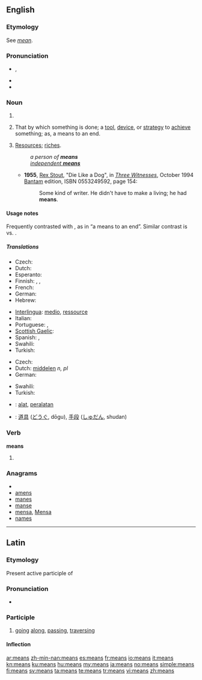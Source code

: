 {{wikipedia}}
==English==

{{rank|hundred|believe|white|282|means|thus|order|near}}

===Etymology===
See ''[[mean#Etymology 3|mean]]''.

===Pronunciation===
* {{IPA|/miːnz/}}, {{SAMPA|/mi:nz/}}
* {{audio|en-us-means.ogg|Audio (US)}}
* {{rhymes|iːnz}}

===Noun===
{{infl|en|noun}}

# {{plural of|mean}}
# {{plurale tantum}} That by which something is done; a [[tool]], [[device]], or [[strategy]] to [[achieve]] something; as, a means to an end.
# {{plurale tantum}} [[resources|Resources]]; [[riches]].
#:''a person of '''means'''''
#:''[[independent means|independent '''means''']]''
#*'''1955''', [[w:Rex Stout|Rex Stout]], "Die Like a Dog", in [[w:Three Witnesses (book)|''Three Witnesses'']], October 1994 [[w:Bantam Books|Bantam]] edition, ISBN 0553249592, page 154:
#*:Some kind of writer. He didn't have to make a living; he had '''means'''.

====Usage notes====
Frequently contrasted with {{term|end||goal}}, as in “a means to an end”. Similar contrast is {{term|process}} vs. {{term|product}}.

=====Translations=====
{{trans-top|that by which something is done}}
* Czech: {{t+|cs|prostředek|m}}
* Dutch: {{t+|nl|middel|n}}
* Esperanto: {{t+|eo|rimedo|xs=Esperanto}}
* Finnish: {{t+|fi|keino}}, {{t+|fi|väline}}, {{t+|fi|tapa}}
* French: {{t+|fr|moyen|m}}
* German: {{t+|de|Mittel|n}}
* Hebrew: {{t|he|אמצעי|m|tr=emtza'i}}
{{trans-mid}}
* [[Interlingua]]: [[medio]], [[ressource]]
* Italian: {{t+|it|mezzo|m}}
* Portuguese: {{t+|pt|meio|m}}, {{t+|pt|recurso|m}}
* [[Scottish Gaelic]]: {{t-|gd|meadhan|m|xs=Scottish Gaelic}}
* Spanish: {{t+|es|medio|m}}, {{t+|es|recurso|m}}
* Swahili: {{t+|sw|viombo|xs=Swahili}}
* Turkish: {{t+|tr|yol}}
{{trans-bottom}}

{{trans-top|resources}}
* Czech: {{t+|cs|prostředky|m|p}}
* Dutch: [[middelen]] ''n, pl''
* German: {{t+|de|Mittel|n}}
{{trans-mid}}
* Swahili: {{t+|sw|viombo|xs=Swahili}}
* Turkish: {{t+|tr|kaynak}}
{{trans-bottom}}

{{checktrans-top}}
* {{ttbc|Indonesian}}: [[alat]], [[alat|peralatan]]
* {{ttbc|Japanese}}: [[道具]] ([[どうぐ]], dōgu), [[手段]] ([[しゅだん]], shudan)
{{checktrans-bottom}}

===Verb===
'''means'''

# {{third-person singular of|mean}}

===Anagrams===
* {{alphagram|aemns}}
* [[amens#English|amens]]
* [[manes#English|manes]]
* [[manse#English|manse]]
* [[mensa#English|mensa]], [[Mensa#English|Mensa]]
* [[names#English|names]]

----

==Latin==

===Etymology===
Present active participle of {{term|meo|meō|go along, traverse|lang=la}}

===Pronunciation===
* {{a|Classical}} {{IPA|/ˈme.aːns/|lang=la}}

===Participle===
{{la-present participle|me||ans}}

# [[going]] [[along]], [[passing]], [[traversing]]

====Inflection====
{{la-decl-3rd-part|means|meāns|meant}}

[[ar:means]]
[[zh-min-nan:means]]
[[es:means]]
[[fr:means]]
[[io:means]]
[[it:means]]
[[kn:means]]
[[ku:means]]
[[hu:means]]
[[my:means]]
[[ja:means]]
[[no:means]]
[[simple:means]]
[[fi:means]]
[[sv:means]]
[[ta:means]]
[[te:means]]
[[tr:means]]
[[vi:means]]
[[zh:means]]